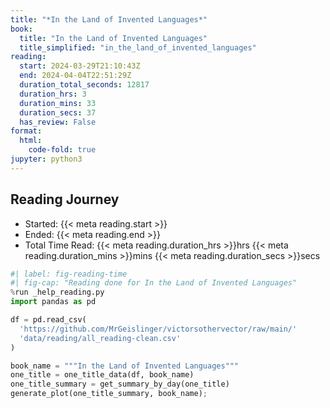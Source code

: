 ```yaml
---
title: "*In the Land of Invented Languages*"
book:
  title: "In the Land of Invented Languages"
  title_simplified: "in_the_land_of_invented_languages"
reading:
  start: 2024-03-29T21:10:43Z
  end: 2024-04-04T22:51:29Z
  duration_total_seconds: 12817
  duration_hrs: 3
  duration_mins: 33
  duration_secs: 37
  has_review: False
format:
  html:
    code-fold: true
jupyter: python3
---
```


## Reading Journey

* Started: {{< meta reading.start >}}
* Ended: {{< meta reading.end >}}
* Total Time Read: {{< meta reading.duration_hrs >}}hrs {{< meta reading.duration_mins >}}mins {{< meta reading.duration_secs >}}secs

```python
#| label: fig-reading-time
#| fig-cap: "Reading done for In the Land of Invented Languages"
%run _help_reading.py
import pandas as pd

df = pd.read_csv(
  'https://github.com/MrGeislinger/victorsothervector/raw/main/'
  'data/reading/all_reading-clean.csv'
)

book_name = """In the Land of Invented Languages"""
one_title = one_title_data(df, book_name)
one_title_summary = get_summary_by_day(one_title)
generate_plot(one_title_summary, book_name);
```
